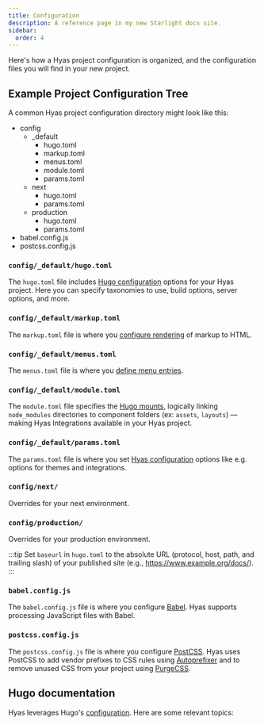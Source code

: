 ```yaml
---
title: Configuration
description: A reference page in my new Starlight docs site.
sidebar:
  order: 4
---
```


Here's how a Hyas project configuration is organized, and the configuration files you will find in your new project.

## Example Project Configuration Tree

A common Hyas project configuration directory might look like this:

<FileTree>

- config
  - _default
    - hugo.toml
    - markup.toml
    - menus.toml
    - module.toml
    - params.toml
  - next
    - hugo.toml
    - params.toml
  - production
    - hugo.toml
    - params.toml
- babel.config.js
- postcss.config.js

</FileTree>

### `config/_default/hugo.toml`

The `hugo.toml` file includes [Hugo configuration](https://gohugo.io/getting-started/configuration/) options for your Hyas project. Here you can specify taxonomies to use, build options, server options, and more.

### `config/_default/markup.toml`

The `markup.toml` file is where you [configure rendering](https://gohugo.io/getting-started/configuration-markup/) of markup to HTML.

### `config/_default/menus.toml`

The `menus.toml` file is where you [define menu entries](https://gohugo.io/content-management/menus/).

### `config/_default/module.toml`

The `module.toml` file specifies the [Hugo mounts](https://gohugo.io/hugo-modules/configuration/#module-configuration-mounts), logically linking `node_modules` directories to component folders (ex: `assets`, `layouts`) — making Hyas Integrations available in your Hyas project.

### `config/_default/params.toml`

The `params.toml` file is where you set [Hyas configuration](/reference/configuration/) options like e.g. options for themes and integrations. 

### `config/next/`

Overrides for your next environment.

### `config/production/`

Overrides for your production environment.

:::tip
Set `baseurl` in `hugo.toml` to the absolute URL (protocol, host, path, and trailing slash) of your published site (e.g., https://www.example.org/docs/).
:::

### `babel.config.js`

The `babel.config.js` file is where you configure [Babel](https://babeljs.io/). Hyas supports processing JavaScript files with Babel.

### `postcss.config.js`

The `postcss.config.js` file is where you configure [PostCSS](https://postcss.org/). Hyas uses PostCSS to add vendor prefixes to CSS rules using [Autoprefixer](https://github.com/postcss/autoprefixer) and to remove unused CSS from your project using [PurgeCSS](https://purgecss.com/).

## Hugo documentation

Hyas leverages Hugo's [configuration](https://gohugo.io/getting-started/configuration/). Here are some relevant topics:

<CardGrid>
  <LinkCard
    title="Configure Hugo"
    description="How to configure your Hugo site."
    href="https://gohugo.io/getting-started/configuration/"
    target="_blank" />
  <LinkCard
    title="Babel"
    description="Hugo Pipes can process JavaScript files with Babel."
    href="https://gohugo.io/hugo-pipes/babel/"
    target="_blank" />
  <LinkCard
    title="PostCSS"
    description="Process CSS files with PostCSS, using any of the available plugins."
    href="https://gohugo.io/hugo-pipes/postcss/"
    target="_blank" />
  <LinkCard
    title="CSS purging with PostCSS"
    description="There are several ways to set up CSS purging with PostCSS in Hugo."
    href="https://gohugo.io/hugo-pipes/postprocess/#css-purging-with-postcss"
    target="_blank" />
</CardGrid>
